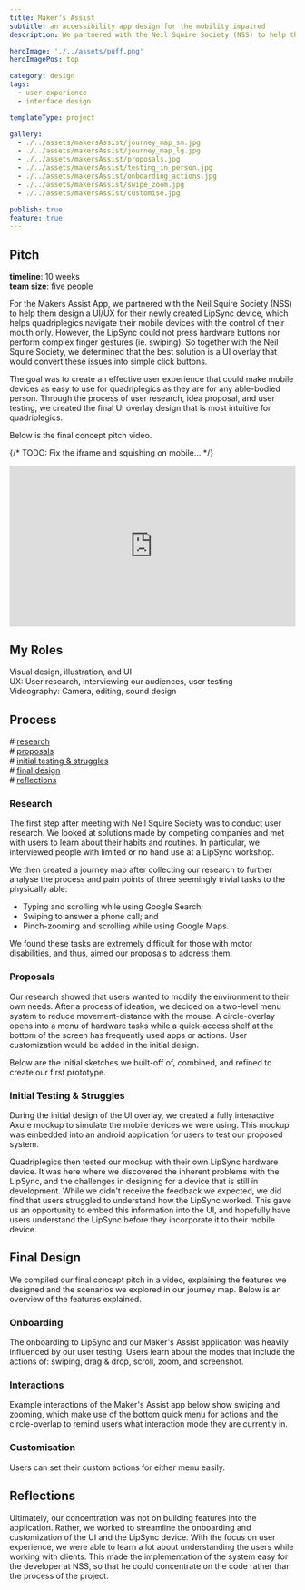 ```yaml
---
title: Maker's Assist
subtitle: an accessibility app design for the mobility impaired
description: We partnered with the Neil Squire Society (NSS) to help them design a UI overlay for their newly created LipSync device, which helps quadriplegics navigate their mobile devices with the control of their mouth only.

heroImage: './../assets/puff.png'
heroImagePos: top

category: design
tags:
  - user experience
  - interface design

templateType: project

gallery:
  - ./../assets/makersAssist/journey_map_sm.jpg
  - ./../assets/makersAssist/journey_map_lg.jpg
  - ./../assets/makersAssist/proposals.jpg
  - ./../assets/makersAssist/testing_in_person.jpg
  - ./../assets/makersAssist/onboarding_actions.jpg
  - ./../assets/makersAssist/swipe_zoom.jpg
  - ./../assets/makersAssist/customise.jpg

publish: true
feature: true
---
```



## Pitch

**timeline**: 10 weeks  
**team size**: five people

For the Makers Assist App, we partnered with the Neil Squire Society (NSS) to help them design a UI/UX for their newly created LipSync device, which helps quadriplegics navigate their mobile devices with the control of their mouth only. However, the LipSync could not press hardware buttons nor perform complex finger gestures (ie. swiping). So together with the Neil Squire Society, we determined that the best solution is a UI overlay that would convert these issues into simple click buttons.

The goal was to create an effective user experience that could make mobile devices as easy to use for quadriplegics as they are for any able-bodied person. Through the process of user research, idea proposal, and user testing, we created the final UI overlay design that is most intuitive for quadriplegics.

Below is the final concept pitch video.

{/* TODO: Fix the iframe and squishing on mobile... */}
<div style="padding:56.25% 0 0 0;position:relative;"><iframe src="https://player.vimeo.com/video/211353188?h=6164afff67&byline=0&portrait=0" style="position:absolute;top:0;left:0;width:100%;height:100%;" frameborder="0" allow="autoplay; fullscreen; picture-in-picture" allowfullscreen></iframe></div><script src="https://player.vimeo.com/api/player.js"></script>


## My Roles

Visual design, illustration, and UI  
UX: User research, interviewing our audiences, user testing  
Videography: Camera, editing, sound design


## Process
\# [research](#research)  
\# [proposals](#proposals)  
\# [initial testing & struggles](#initial-testing--struggles)  
\# [final design](#final-design)  
\# [reflections](#reflections)  

### Research

The first step after meeting with Neil Squire Society was to conduct user research. We looked at solutions made by competing companies and met with users to learn about their habits and routines. In particular, we interviewed people with limited or no hand use at a LipSync workshop.

We then created a journey map after collecting our research to further analyse the process and pain points of three seemingly trivial tasks to the physically able:

* Typing and scrolling while using Google Search;
* Swiping to answer a phone call; and
* Pinch-zooming and scrolling while using Google Maps.

We found these tasks are extremely difficult for those with motor disabilities, and thus, aimed our proposals to address them.

<MdxImage shadow gatsbyImageData={props.gallery.image1} link={props.gallery.image2} />


### Proposals

Our research showed that users wanted to modify the environment to their own needs. After a process of ideation, we decided on a two-level menu system to reduce movement-distance with the mouse. A circle-overlay opens into a menu of hardware tasks while a quick-access shelf at the bottom of the screen has frequently used apps or actions. User customization would be added in the initial design.

Below are the initial sketches we built-off of, combined, and refined to create our first prototype.

<MdxImage gatsbyImageData={props.gallery.image3} />


### Initial Testing & Struggles

During the initial design of the UI overlay, we created a fully interactive Axure mockup to simulate the mobile devices we were using. This mockup was embedded into an android application for users to test our proposed system.

Quadriplegics then tested our mockup with their own LipSync hardware device. It was here where we discovered the inherent problems with the LipSync, and the challenges in designing for a device that is still in development. While we didn't receive the feedback we expected, we did find that users struggled to understand how the LipSync worked. This gave us an opportunity to embed this information into the UI, and hopefully have users understand the LipSync before they incorporate it to their mobile device.

<MdxImage shadow gatsbyImageData={props.gallery.image4} />


## Final Design

We compiled our final concept pitch in a video, explaining the features we designed and the scenarios we explored in our journey map. Below is an overview of the features explained.

### Onboarding

The onboarding to LipSync and our Maker's Assist application was heavily influenced by our user testing. Users learn about the modes that include the actions of: swiping, drag & drop, scroll, zoom, and screenshot.

<MdxImage shadow gatsbyImageData={props.gallery.image5} />

### Interactions

Example interactions of the Maker's Assist app below show swiping and zooming, which make use of the bottom quick menu for actions and the circle-overlap to remind users what interaction mode they are currently in.

<MdxImage shadow gatsbyImageData={props.gallery.image6} />

### Customisation

Users can set their custom actions for either menu easily.

<MdxImage shadow gatsbyImageData={props.gallery.image7} />


## Reflections

Ultimately, our concentration was not on building features into the application. Rather, we worked to streamline the onboarding and customization of the UI and the LipSync device. With the focus on user experience, we were able to learn a lot about understanding the users while working with clients. This made the implementation of the system easy for the developer at NSS, so that he could concentrate on the code rather than the process of the project.